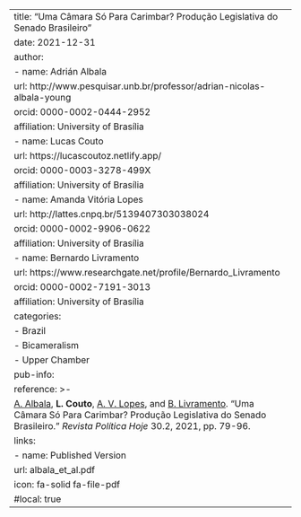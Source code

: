---
title: "Uma Câmara Só Para Carimbar? Produção Legislativa do Senado Brasileiro"
date: 2021-12-31
author:
  - name: Adrián Albala
    url: http://www.pesquisar.unb.br/professor/adrian-nicolas-albala-young
    orcid: 0000-0002-0444-2952
    affiliation: University of Brasília
  - name: Lucas Couto
    url: https://lucascoutoz.netlify.app/
    orcid: 0000-0003-3278-499X
    affiliation: University of Brasília
  - name: Amanda Vitória Lopes
    url: http://lattes.cnpq.br/5139407303038024
    orcid: 0000-0002-9906-0622
    affiliation: University of Brasília
  - name: Bernardo Livramento 
    url: https://www.researchgate.net/profile/Bernardo_Livramento
    orcid: 0000-0002-7191-3013
    affiliation: University of Brasília 
categories:
  - Brazil
  - Bicameralism
  - Upper Chamber
pub-info:
  reference: >-
    <a href="http://www.pesquisar.unb.br/professor/adrian-nicolas-albala-young/"> A. Albala</a>, <strong>L. Couto</strong>, <a href="http://lattes.cnpq.br/5139407303038024"> A. V. Lopes</a>, and <a href="https://www.researchgate.net/profile/Bernardo_Livramento"> B. Livramento</a>. “Uma Câmara Só Para Carimbar? Produção Legislativa do Senado Brasileiro.” <em>Revista Política Hoje</em> 30.2, 2021, pp. 79-96.
  links:
    - name: Published Version
      url: albala_et_al.pdf
      icon: fa-solid fa-file-pdf
      #local: true
---
